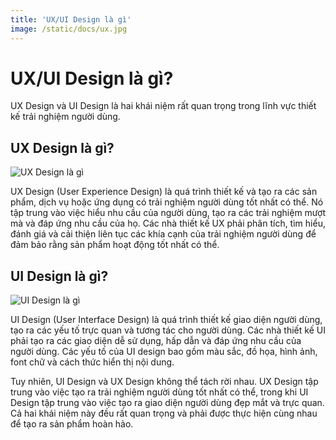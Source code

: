```yaml
---
title: 'UX/UI Design là gì'
image: /static/docs/ux.jpg
---
```


# UX/UI Design là gì?

UX Design và UI Design là hai khái niệm rất quan trọng trong lĩnh vực thiết kế trải nghiệm người dùng.

## UX Design là gì?

![UX Design là gì](/static/docs/ux.jpg)

UX Design (User Experience Design) là quá trình thiết kế và tạo ra các sản phẩm, dịch vụ hoặc ứng dụng có trải nghiệm người dùng tốt nhất có thể. Nó tập trung vào việc hiểu nhu cầu của người dùng, tạo ra các trải nghiệm mượt mà và đáp ứng nhu cầu của họ. Các nhà thiết kế UX phải phân tích, tìm hiểu, đánh giá và cải thiện liên tục các khía cạnh của trải nghiệm người dùng để đảm bảo rằng sản phẩm hoạt động tốt nhất có thể.

## UI Design là gì?

![UI Design là gì](/static/docs/ui.png)

UI Design (User Interface Design) là quá trình thiết kế giao diện người dùng, tạo ra các yếu tố trực quan và tương tác cho người dùng. Các nhà thiết kế UI phải tạo ra các giao diện dễ sử dụng, hấp dẫn và đáp ứng nhu cầu của người dùng. Các yếu tố của UI design bao gồm màu sắc, đồ họa, hình ảnh, font chữ và cách thức hiển thị nội dung.

Tuy nhiên, UI Design và UX Design không thể tách rời nhau. UX Design tập trung vào việc tạo ra trải nghiệm người dùng tốt nhất có thể, trong khi UI Design tập trung vào việc tạo ra giao diện người dùng đẹp mắt và trực quan. Cả hai khái niệm này đều rất quan trọng và phải được thực hiện cùng nhau để tạo ra sản phẩm hoàn hảo.

